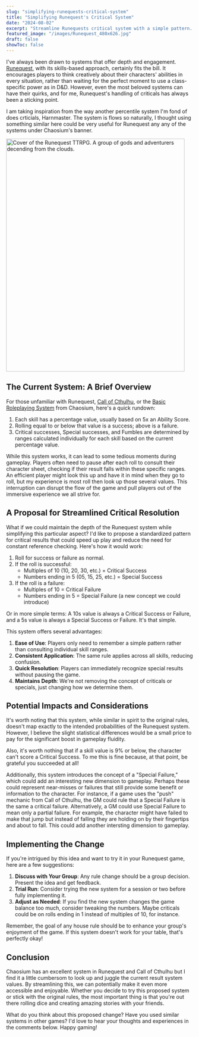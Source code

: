 ```yaml
---
slug: "simplifying-runequests-critical-system"
title: "Simplifying Runequest's Critical System"
date: "2024-08-02"
excerpt: "Streamline Runequests critical system with a simple pattern. Boost gameplay speed, reduce confusion, and keep the depth. A small tweak for smoother adventures."
featured_image: "/images/Runequest_480x626.jpg"
draft: false
showToc: false
---
```


I've always been drawn to systems that offer depth and engagement. <a href="https://www.chaosium.com/runequest-rpg/" target="_blank">Runequest</a>, with its skills-based approach, certainly fits the bill. It encourages players to think creatively about their characters' abilities in every situation, rather than waiting for the perfect moment to use a class-specific power as in D&D. However, even the most beloved systems can have their quirks, and for me, Runequest's handling of criticals has always been a sticking point.

I am taking inspiration from the way another percentile system I'm fond of does crticials, Harnmaster. The system is flows so naturally, I thought using something similar here could be very useful for Runequest any any of the systems under Chaosium's banner. 

<img src="/images/Runequest_480x626.jpg" alt="Cover of the Runequest TTRPG. A group of gods and adventurers decending from the clouds." width="480" height="626" />

## The Current System: A Brief Overview

For those unfamiliar with Runequest, <a href="https://www.chaosium.com/call-of-cthulhu-rpg/" target="_blank">Call of Cthulhu</a>, or the <a href="https://www.chaosium.com/basic-roleplaying/" target="_blank">Basic Roleplaying System</a> from Chaosium, here's a quick rundown:

1. Each skill has a percentage value, usually based on 5x an Ability Score.
2. Rolling equal to or below that value is a success; above is a failure.
3. Critical successes, Special successes, and Fumbles are determined by ranges calculated individually for each skill based on the current percentage value.

While this system works, it can lead to some tedious moments during gameplay. Players often need to pause after each roll to consult their character sheet, checking if their result falls within these specific ranges. An efficient player might look this up and have it in mind when they go to roll, but my experience is most roll then look up those several values. This interruption can disrupt the flow of the game and pull players out of the immersive experience we all strive for.

## A Proposal for Streamlined Critical Resolution

What if we could maintain the depth of the Runequest system while simplifying this particular aspect? I'd like to propose a standardized pattern for critical results that could speed up play and reduce the need for constant reference checking. Here's how it would work:

1. Roll for success or failure as normal.
2. If the roll is successful:
   - Multiples of 10 (10, 20, 30, etc.) = Critical Success
   - Numbers ending in 5 (05, 15, 25, etc.) = Special Success
3. If the roll is a failure:
   - Multiples of 10 = Critical Failure
   - Numbers ending in 5 = Special Failure (a new concept we could introduce)

Or in more simple terms:  A 10s value is always a Critical Success or Failure, and a 5s value is always a Special Success or Failure.  It's that simple.

This system offers several advantages:

1. **Ease of Use**: Players only need to remember a simple pattern rather than consulting individual skill ranges.
2. **Consistent Application**: The same rule applies across all skills, reducing confusion.
3. **Quick Resolution**: Players can immediately recognize special results without pausing the game.
4. **Maintains Depth**: We're not removing the concept of criticals or specials, just changing how we determine them.

## Potential Impacts and Considerations

It's worth noting that this system, while similar in spirit to the original rules, doesn't map exactly to the intended probabilities of the Runequest system. However, I believe the slight statistical differences would be a small price to pay for the significant boost in gameplay fluidity.

Also, it's worth nothing that if a skill value is 9% or below, the character can't score a Critical Success.  To me this is fine because, at that point, be grateful you succeeded at all!

Additionally, this system introduces the concept of a "Special Failure," which could add an interesting new dimension to gameplay. Perhaps these could represent near-misses or failures that still provide some benefit or information to the character.  For instance, if a game uses the "push" mechanic from Call of Cthulhu, the GM could rule that a Special Failure is the same a critical failure.  Alternatively, a GM could use Special Failure to mean only a partial failure.  For example, the character might have failed to make that jump but instead of falling they are holding on by their fingertips and about to fall.  This could add another intersting dimension to gameplay.

## Implementing the Change

If you're intrigued by this idea and want to try it in your Runequest game, here are a few suggestions:

1. **Discuss with Your Group**: Any rule change should be a group decision. Present the idea and get feedback.
2. **Trial Run**: Consider trying the new system for a session or two before fully implementing it.
3. **Adjust as Needed**: If you find the new system changes the game balance too much, consider tweaking the numbers. Maybe criticals could be on rolls ending in 1 instead of multiples of 10, for instance.

Remember, the goal of any house rule should be to enhance your group's enjoyment of the game. If this system doesn't work for your table, that's perfectly okay!

## Conclusion

Chaosium has an excellent system in Runequest and Call of Cthulhu but I find it a little cumbersom to look up and juggle the current result system values. By streamlining this, we can potentially make it even more accessible and enjoyable. Whether you decide to try this proposed system or stick with the original rules, the most important thing is that you're out there rolling dice and creating amazing stories with your friends.

What do you think about this proposed change? Have you used similar systems in other games? I'd love to hear your thoughts and experiences in the comments below. Happy gaming!